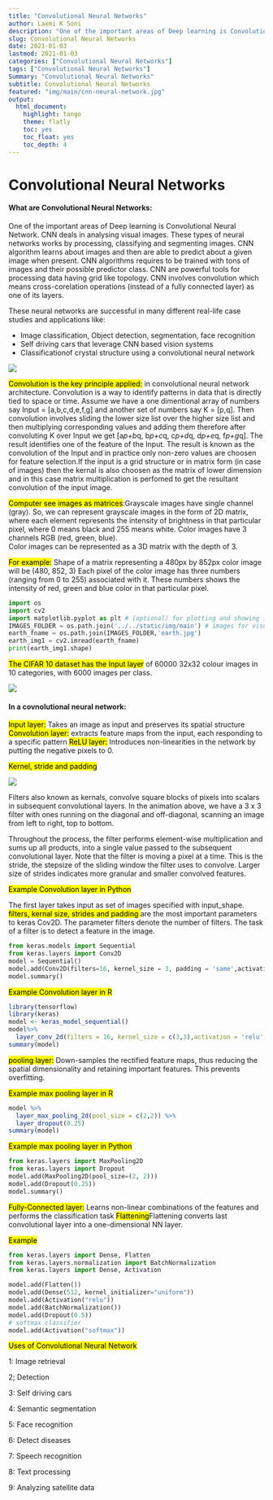 ```yaml
---
title: "Convolutional Neural Networks"
author: Laxmi K Soni 
description: "One of the important areas of Deep learning is Convolutional Neural Network. CNN deals in analysing visual images. These types of neural networks works by processing, classifying and segmenting images. CNN algorithm learns about images and then are able to predict about a given image when present."
slug: Convolutional Neural Networks
date: 2021-01-03
lastmod: 2021-01-03
categories: ["Convolutional Neural Networks"]
tags: ["Convolutional Neural Networks"]
Summary: "Convolutional Neural Networks"
subtitle: Convolutional Neural Networks
featured: "img/main/cnn-neural-network.jpg"
output:
  html_document:
    highlight: tango
    theme: flatly
    toc: yes
    toc_float: yes
    toc_depth: 4
---
```



# Convolutional Neural Networks

#### What are Convolutional Neural Networks:

One of the important areas of Deep learning is Convolutional Neural Network. CNN deals in analysing visual images. These types of neural networks works by processing, classifying and segmenting images. CNN algorithm learns about images and then are able to predict about a given image when present. CNN algorithms requires to be trained with tons of images and their possible predictor class. CNN are powerful tools for processing data having grid like topology. CNN involves convolution which means cross-corelation operations (instead of a fully connected layer) as one of its layers. 


These neural networks are successful in many different real-life case studies and applications like:

- Image classification, Object detection, segmentation, face recognition
- Self driving cars that leverage CNN based vision systems
- Classificationof crystal structure using a convolutional neural network


![](/img/main/cnn.png)

<mark>Convolution is the key principle applied:</mark> in convolutional neural network architecture. 
Convolution is a way to identify patterns in data that is directly tied to space or time. Assume we have a one dimentional array of numbers
say Input = [a,b,c,d,e,f,g] and another set of numbers say K = [p,q]. Then convolution involves sliding the lower size list over the higher size list and then multiplying corresponding values and adding them therefore after convoluting K over Input we get [a*p+b*q, b*p+c*q, c*p+d*q, d*p+e*q, f*p+g*q]. The result identifies  one of the feature of the Input. The result is known as the convolution of the Input and in practice only non-zero values are choosen for feature selection.If the input is a grid structure or in matrix form (in case of images) then the kernal is also choosen as the matrix of lower dimension and in this case matrix multiplication is perfomed to get the resultant convolution of the input image.

<mark>Computer see images as matrices</mark>:Grayscale images have single channel (gray). 
So, we can represent grayscale images in the form of 2D matrix, where each element represents the intensity of brightness in that particular pixel, 
where 0 means black and 255 means white. Color images have 3 channels RGB (red, green, blue).  
Color images can be  represented as a 3D matrix with the depth of 3.

<mark>For example:</mark> Shape of a matrix representing a 480px by 852px color image will be (480, 852, 3)
Each pixel of the color image has three numbers (ranging from 0 to 255) associated with it. 
These numbers shows the intensity of red, green and blue color in that particular pixel.

```python
import os
import cv2
import matplotlib.pyplot as plt # (optional) for plotting and showing images inline
IMAGES_FOLDER = os.path.join('../../static/img/main') # images for visuals
earth_fname = os.path.join(IMAGES_FOLDER,'earth.jpg')
earth_img1 = cv2.imread(earth_fname)
print(earth_img1.shape)
```

<mark>The CIFAR 10 dataset has the Input layer</mark> of 60000 32x32 colour images in 10 categories, with 6000 images per class. 

![](/img/main/cifar10dataset.png)


#### In a covnolutional neural network:

<mark>Input layer:</mark> Takes an image as input and preserves its spatial structure
<mark>Convolution layer:</mark>	extracts feature maps from the input, each responding to a specific pattern
<mark>ReLU layer:</mark> Introduces non-linearities in the network by putting the negative pixels to 0.

<mark>Kernel, stride and padding</mark>

![](/img/main/convolution_schematic.gif)

Filters also known as kernals, convolve square blocks of pixels into scalars in subsequent convolutional layers. In the animation above, we have a 3 x 3 filter with ones running on the diagonal and off-diagonal, scanning an image from left to right, top to bottom.

Throughout the process, the filter performs element-wise multiplication and sums up all products, into a single value passed to the subsequent convolutional layer. Note that the filter is moving a pixel at a time. This is the stride, the stepsize of the sliding window the filter uses to convolve. Larger size of strides indicates more granular and smaller convolved features.

<mark>Example Convolution layer in Python</mark>

The first layer takes input as set of images specified with input_shape. <mark>filters, kernal size, strides and padding </mark> are the most important
parameters to keras Cov2D. The parameter filters denote the number of filters. The task of a filter is to detect a feature in the image.

```python
from keras.models import Sequential
from keras.layers import Conv2D
model = Sequential()
model.add(Conv2D(filters=16, kernel_size = 3, padding = 'same',activation = 'relu',input_shape=(32,32,3)))
model.summary()
```

<mark>Example Convolution layer in R</mark>
```r
library(tensorflow)
library(keras)
model <- keras_model_sequential()
model%>% 
  layer_conv_2d(filters = 16, kernel_size = c(3,3),activation = 'relu',input_shape = c(32,32,3))
summary(model)
```

<mark>pooling layer:</mark>	Down-samples the rectified feature maps, thus reducing the spatial dimensionality and retaining important features. 
This prevents overfitting.

<mark>Example max pooling layer in R</mark>
```r
model %>% 
  layer_max_pooling_2d(pool_size = c(2,2)) %>%
  layer_dropout(0.25)
summary(model)
```



<mark>Example max pooling layer in Python</mark>
```python
from keras.layers import MaxPooling2D
from keras.layers import Dropout
model.add(MaxPooling2D(pool_size=(2, 2)))
model.add(Dropout(0.25))
model.summary()
```


<mark>Fully-Connected layer:</mark>	Learns non-linear combinations of the features and performs the classification task
<mark>Flattening</mark>Flattening converts last convolutional layer into a one-dimensional NN layer.

<mark>Example</mark>
```python
from keras.layers import Dense, Flatten
from keras.layers.normalization import BatchNormalization
from keras.layers import Dense, Activation

model.add(Flatten())
model.add(Dense(512, kernel_initializer="uniform"))
model.add(Activation("relu"))
model.add(BatchNormalization())
model.add(Dropout(0.5))
# softmax classifier
model.add(Activation("softmax"))
```


<mark>Uses of Convolutional Neural Network</mark>

1: Image retrieval

2; Detection

3: Self driving cars

4: Semantic segmentation

5: Face recognition

6: Detect diseases

7: Speech recognition

8: Text processing

9: Analyzing satellite data




